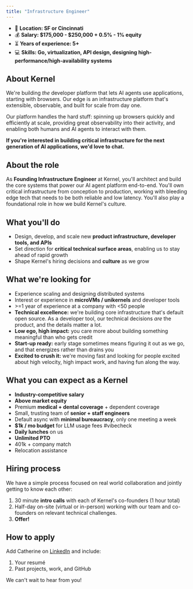 ```yaml
---
title: "Infrastructure Engineer"
---
```


- 🌆 **Location: SF or Cincinnati**
- 💰 **Salary: &#36;175,000 - &#36;250,000 + 0.5&#37; - 1&#37; equity**
- ⏳ **Years of experience: 5+**
- 💻 **Skills: Go, virtualization, API design, designing high-performance/high-availability systems**

## About Kernel

We're building *the* developer platform that lets AI agents use applications, starting with browsers. Our edge is an infrastructure platform that's extensible, observable, and built for scale from day one.

Our platform handles the hard stuff: spinning up browsers quickly and efficiently at scale, providing great observability into their activity, and enabling both humans and AI agents to interact with them. 

**If you're interested in building critical infrastructure for the next generation of AI applications, we'd love to chat.**

## About the role

As **Founding Infrastructure Engineer** at Kernel, you'll architect and build the core systems that power our AI agent platform end-to-end. You'll own critical infrastructure from conception to production, working with bleeding edge tech that needs to be both reliable and low latency. You'll also play a foundational role in how we build Kernel's culture.

## What you'll do

- Design, develop, and scale new **product infrastructure, developer tools, and APIs**
- Set direction for **critical technical surface areas**, enabling us to stay ahead of rapid growth
- Shape Kernel's hiring decisions and **culture** as we grow

## What we're looking for

- Experience scaling and designing distributed systems
- Interest or experience in **microVMs / unikernels** and developer tools
- &gt;=1 year of experience at a company with &lt;50 people
- **Technical excellence:** we're building core infrastructure that's default open source. As a developer tool, our technical decisions *are* the product, and the details matter a lot.
- **Low ego, high impact:** you care more about building something meaningful than who gets credit
- **Start-up ready:** early stage sometimes means figuring it out as we go, and that energizes rather than drains you
- **Excited to crush it:** we're moving fast and looking for people excited about high velocity, high impact work, and having fun along the way.

## What you can expect as a Kernel

- **Industry-competitive salary**
- **Above market equity**
- Premium **medical + dental coverage** + dependent coverage
- Small, trusting team of **senior + staff engineers**
- Default async with **minimal bureaucracy**, only one meeting a week
- **$1k / mo budget** for LLM usage fees #vibecheck
- **Daily lunches** on us
- **Unlimited PTO**
- 401k + company match
- Relocation assistance

## Hiring process

We have a simple process focused on real world collaboration and jointly getting to know each other:

1. 30 minute **intro calls** with each of Kernel's co-founders (1 hour total)
2. Half-day on-site (virtual or in-person) working with our team and co-founders on relevant technical challenges.
3. **Offer!**

## How to apply

Add Catherine on [LinkedIn](https://www.linkedin.com/in/juecd/) and include:

1. Your resumé
2. Past projects, work, and GitHub

We can't wait to hear from you!
